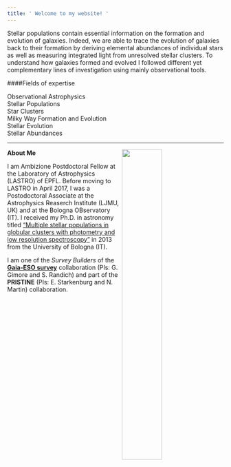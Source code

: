 ```yaml
---
title: ' Welcome to my website! '
---
```




Stellar populations contain essential information on the formation and evolution of galaxies. 
Indeed, we are able to trace the evolution of galaxies back to their formation by deriving elemental abundances of individual stars as well as measuring integrated light from unresolved stellar clusters. 
To understand how galaxies formed and evolved I followed different yet complementary lines of investigation using mainly observational tools.




####Fields of expertise

<i class="fa fa-check-square-o"></i> Observational Astrophysics	<br/>
<i class="fa fa-check-square-o"></i> Stellar Populations	<br/>
<i class="fa fa-check-square-o"></i> Star Clusters	<br/> 
<i class="fa fa-check-square-o"></i> Milky Way Formation and Evolution 	<br/>
<i class="fa fa-check-square-o"></i> Stellar Evolution	<br/> 
<i class="fa fa-check-square-o"></i> Stellar Abundances	<br/>



*****


<img src="images/antennae.pdf" style="width:43%;  margin-right: 20px" align="right">



<div class="alert alert-info" style="width: 52%;" role="alert"><i class="fa fa-info-circle"></i>
**About Me**

I am Ambizione Postdoctoral Fellow at the Laboratory of Astrophysics (LASTRO) of EPFL. Before moving to LASTRO in April 2017, I was a Postodoctoral Associate at the Astrophysics Reaserch Institute (LJMU, UK) and at the Bologna OBservatory (IT).
I received my Ph.D. in astronomy titled ["Multiple stellar populations in globular clusters with photometry and low resolution spectroscopy"](http://amsdottorato.unibo.it/5204/) in 2013 from the University of Bologna (IT).


I am one of the *Survey Builders* of the [**Gaia-ESO survey**](https://www.gaia-eso.eu) collaboration (PIs: G. Gimore and S. Randich) and part of the **PRISTINE** (PIs: E. Starkenburg and N. Martin) collaboration.

</div>
